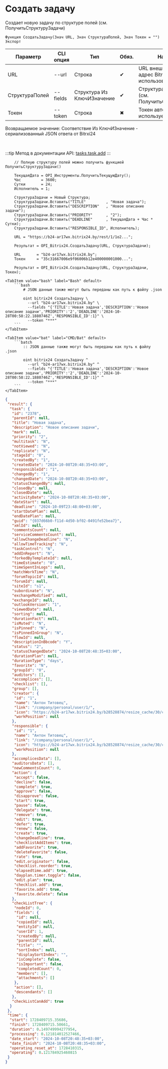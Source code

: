﻿---
sidebar_position: 3
---


# Создать задачу
 Создает новую задачу по структуре полей (см. ПолучитьСтруктуруЗадачи)



`Функция СоздатьЗадачу(Знач URL, Знач СтруктураПолей, Знач Токен = "") Экспорт`

  | Параметр | CLI опция | Тип | Обяз. | Назначение |
  |-|-|-|-|-|
  | URL | --url | Строка | &#x2714; | URL внешнего вебхука или адрес Bitrix24 при использовании токена |
  | СтруктураПолей | --fields | Структура Из КлючИЗначение | &#x2714; | Структура полей задачи (см. ПолучитьСтруктуруЗадачи) |
  | Токен | --token | Строка | &#x2716; | Токен авторизации, если используется не вебхук |

  
  Возвращаемое значение:   Соответствие Из КлючИЗначение - сериализованный JSON ответа от Bitrxi24

<br/>

:::tip
Метод в документации API: [tasks.task.add](https://dev.1c-bitrix.ru/rest_help/tasks/task/tasks/tasks_task_add.php)
:::
<br/>


```bsl title="Пример использования для 1С:Предприятие/OneScript"
    // Полную структуру полей можно получить функцией ПолучитьСтруктуруЗадачи()

    ТекущаяДата = OPI_Инструменты.ПолучитьТекущуюДату();
    Час         = 3600;
    Сутки       = 24;
    Исполнитель = 1;

    СтруктураЗадачи = Новый Структура;
    СтруктураЗадачи.Вставить("TITLE"         , "Новая задача");
    СтруктураЗадачи.Вставить("DESCRIPTION"   , "Новое описание задачи");
    СтруктураЗадачи.Вставить("PRIORITY"      , "2");
    СтруктураЗадачи.Вставить("DEADLINE"      , ТекущаяДата + Час * Сутки);
    СтруктураЗадачи.Вставить("RESPONSIBLE_ID", Исполнитель);

    URL = "https://b24-ar17wx.bitrix24.by/rest/1/1o2...";

    Результат = OPI_Bitrix24.СоздатьЗадачу(URL, СтруктураЗадачи);

    URL       = "b24-ar17wx.bitrix24.by";
    Токен     = "35c31667006e9f06006b12e400000001000...";

    Результат = OPI_Bitrix24.СоздатьЗадачу(URL, СтруктураЗадачи, Токен);
```
    

 <Tabs>
  
    <TabItem value="bash" label="Bash" default>
        ```bash
            # JSON данные также могут быть переданы как путь к файлу .json
            
            oint bitrix24 СоздатьЗадачу \
              --url "b24-ar17wx.bitrix24.by" \
              --fields "{'TITLE':'Новая задача','DESCRIPTION':'Новое описание задачи','PRIORITY':'2','DEADLINE':'2024-10-28T00:58:22.1880746Z','RESPONSIBLE_ID':1}" \
              --token "***"
        ```
    </TabItem>
  
    <TabItem value="bat" label="CMD/Bat" default>
        ```batch
            :: JSON данные также могут быть переданы как путь к файлу .json
            
            oint bitrix24 СоздатьЗадачу ^
              --url "b24-ar17wx.bitrix24.by" ^
              --fields "{'TITLE':'Новая задача','DESCRIPTION':'Новое описание задачи','PRIORITY':'2','DEADLINE':'2024-10-28T00:58:22.1880746Z','RESPONSIBLE_ID':1}" ^
              --token "***"
        ```
    </TabItem>
</Tabs>


```json title="Результат"
{
 "result": {
  "task": {
   "id": "2378",
   "parentId": null,
   "title": "Новая задача",
   "description": "Новое описание задачи",
   "mark": null,
   "priority": "2",
   "multitask": "N",
   "notViewed": "N",
   "replicate": "N",
   "stageId": "0",
   "createdBy": "1",
   "createdDate": "2024-10-08T20:48:35+03:00",
   "responsibleId": "1",
   "changedBy": "1",
   "changedDate": "2024-10-08T20:48:35+03:00",
   "statusChangedBy": null,
   "closedBy": null,
   "closedDate": null,
   "activityDate": "2024-10-08T20:48:35+03:00",
   "dateStart": null,
   "deadline": "2024-10-09T23:48:00+03:00",
   "startDatePlan": null,
   "endDatePlan": null,
   "guid": "{037d66b0-f11d-4d50-bf02-0491fe52bea7}",
   "xmlId": null,
   "commentsCount": null,
   "serviceCommentsCount": null,
   "allowChangeDeadline": "N",
   "allowTimeTracking": "N",
   "taskControl": "N",
   "addInReport": "N",
   "forkedByTemplateId": null,
   "timeEstimate": "0",
   "timeSpentInLogs": null,
   "matchWorkTime": "N",
   "forumTopicId": null,
   "forumId": null,
   "siteId": "s1",
   "subordinate": "N",
   "exchangeModified": null,
   "exchangeId": null,
   "outlookVersion": "1",
   "viewedDate": null,
   "sorting": null,
   "durationFact": null,
   "isMuted": "N",
   "isPinned": "N",
   "isPinnedInGroup": "N",
   "flowId": null,
   "descriptionInBbcode": "Y",
   "status": "2",
   "statusChangedDate": "2024-10-08T20:48:35+03:00",
   "durationPlan": null,
   "durationType": "days",
   "favorite": "N",
   "groupId": "0",
   "auditors": [],
   "accomplices": [],
   "checklist": [],
   "group": [],
   "creator": {
    "id": "1",
    "name": "Антон Титовец",
    "link": "/company/personal/user/1/",
    "icon": "https://b24-ar17wx.bitrix24.by/b28528874/resize_cache/30/c0120a8d7c10d63c83e32398d1ec4d9e/main/d7e/d7e99cf556e4ab676463dae2c00ddfbb/a7e0af6899300e3c684caeca5c334d81.jpg",
    "workPosition": null
   },
   "responsible": {
    "id": "1",
    "name": "Антон Титовец",
    "link": "/company/personal/user/1/",
    "icon": "https://b24-ar17wx.bitrix24.by/b28528874/resize_cache/30/c0120a8d7c10d63c83e32398d1ec4d9e/main/d7e/d7e99cf556e4ab676463dae2c00ddfbb/a7e0af6899300e3c684caeca5c334d81.jpg",
    "workPosition": null
   },
   "accomplicesData": [],
   "auditorsData": [],
   "newCommentsCount": 0,
   "action": {
    "accept": false,
    "decline": false,
    "complete": true,
    "approve": false,
    "disapprove": false,
    "start": true,
    "pause": false,
    "delegate": true,
    "remove": true,
    "edit": true,
    "defer": true,
    "renew": false,
    "create": true,
    "changeDeadline": true,
    "checklistAddItems": true,
    "addFavorite": true,
    "deleteFavorite": false,
    "rate": true,
    "edit.originator": false,
    "checklist.reorder": true,
    "elapsedtime.add": true,
    "dayplan.timer.toggle": false,
    "edit.plan": true,
    "checklist.add": true,
    "favorite.add": true,
    "favorite.delete": false
   },
   "checkListTree": {
    "nodeId": 0,
    "fields": {
     "id": null,
     "copiedId": null,
     "entityId": null,
     "userId": 1,
     "createdBy": null,
     "parentId": null,
     "title": "",
     "sortIndex": null,
     "displaySortIndex": "",
     "isComplete": false,
     "isImportant": false,
     "completedCount": 0,
     "members": [],
     "attachments": []
    },
    "action": [],
    "descendants": []
   },
   "checkListCanAdd": true
  }
 },
 "time": {
  "start": 1728409715.35686,
  "finish": 1728409715.50661,
  "duration": 0.149749994277954,
  "processing": 0.121814012527466,
  "date_start": "2024-10-08T20:48:35+03:00",
  "date_finish": "2024-10-08T20:48:35+03:00",
  "operating_reset_at": 1728410315,
  "operating": 0.121784925460815
 }
}
```

